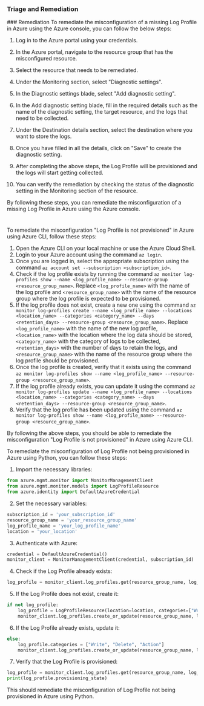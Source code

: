 
### Triage and Remediation
<Tabs>
<Tab title='Remediation'>
### Remediation

<AccordionGroup>
<Accordion title='Using Console' defaultOpen='true'>
To remediate the misconfiguration of a missing Log Profile in Azure using the Azure console, you can follow the below steps:

1. Log in to the Azure portal using your credentials.

2. In the Azure portal, navigate to the resource group that has the misconfigured resource.

3. Select the resource that needs to be remediated.

4. Under the Monitoring section, select "Diagnostic settings".

5. In the Diagnostic settings blade, select "Add diagnostic setting".

6. In the Add diagnostic setting blade, fill in the required details such as the name of the diagnostic setting, the target resource, and the logs that need to be collected.

7. Under the Destination details section, select the destination where you want to store the logs.

8. Once you have filled in all the details, click on "Save" to create the diagnostic setting.

9. After completing the above steps, the Log Profile will be provisioned and the logs will start getting collected.

10. You can verify the remediation by checking the status of the diagnostic setting in the Monitoring section of the resource. 

By following these steps, you can remediate the misconfiguration of a missing Log Profile in Azure using the Azure console.

#
</Accordion>

<Accordion title='Using CLI'>
To remediate the misconfiguration "Log Profile is not provisioned" in Azure using Azure CLI, follow these steps:

1. Open the Azure CLI on your local machine or use the Azure Cloud Shell.
2. Login to your Azure account using the command `az login`.
3. Once you are logged in, select the appropriate subscription using the command `az account set --subscription <subscription_id>`.
4. Check if the log profile exists by running the command `az monitor log-profiles show --name <log_profile_name> --resource-group <resource_group_name>`. Replace `<log_profile_name>` with the name of the log profile and `<resource_group_name>` with the name of the resource group where the log profile is expected to be provisioned.
5. If the log profile does not exist, create a new one using the command `az monitor log-profiles create --name <log_profile_name> --locations <location_name> --categories <category_name> --days <retention_days> --resource-group <resource_group_name>`. Replace `<log_profile_name>` with the name of the new log profile, `<location_name>` with the location where the log data should be stored, `<category_name>` with the category of logs to be collected, `<retention_days>` with the number of days to retain the logs, and `<resource_group_name>` with the name of the resource group where the log profile should be provisioned.
6. Once the log profile is created, verify that it exists using the command `az monitor log-profiles show --name <log_profile_name> --resource-group <resource_group_name>`.
7. If the log profile already exists, you can update it using the command `az monitor log-profiles update --name <log_profile_name> --locations <location_name> --categories <category_name> --days <retention_days> --resource-group <resource_group_name>`.
8. Verify that the log profile has been updated using the command `az monitor log-profiles show --name <log_profile_name> --resource-group <resource_group_name>`.

By following the above steps, you should be able to remediate the misconfiguration "Log Profile is not provisioned" in Azure using Azure CLI.
</Accordion>

<Accordion title='Using Python'>
To remediate the misconfiguration of Log Profile not being provisioned in Azure using Python, you can follow these steps:

1. Import the necessary libraries:

```python
from azure.mgmt.monitor import MonitorManagementClient
from azure.mgmt.monitor.models import LogProfileResource
from azure.identity import DefaultAzureCredential
```

2. Set the necessary variables:

```python
subscription_id = 'your_subscription_id'
resource_group_name = 'your_resource_group_name'
log_profile_name = 'your_log_profile_name'
location = 'your_location'
```

3. Authenticate with Azure:

```python
credential = DefaultAzureCredential()
monitor_client = MonitorManagementClient(credential, subscription_id)
```

4. Check if the Log Profile already exists:

```python
log_profile = monitor_client.log_profiles.get(resource_group_name, log_profile_name)
```

5. If the Log Profile does not exist, create it:

```python
if not log_profile:
    log_profile = LogProfileResource(location=location, categories=["Write", "Delete", "Action"])
    monitor_client.log_profiles.create_or_update(resource_group_name, log_profile_name, log_profile)
```

6. If the Log Profile already exists, update it:

```python
else:
    log_profile.categories = ["Write", "Delete", "Action"]
    monitor_client.log_profiles.create_or_update(resource_group_name, log_profile_name, log_profile)
```

7. Verify that the Log Profile is provisioned:

```python
log_profile = monitor_client.log_profiles.get(resource_group_name, log_profile_name)
print(log_profile.provisioning_state)
```

This should remediate the misconfiguration of Log Profile not being provisioned in Azure using Python.
</Accordion>

</AccordionGroup>
</Tab>
</Tabs>
